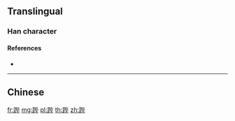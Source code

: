 {{character info/new}}
{{also|蹕}}
==Translingual==

===Han character===
{{Han char|rn=157|rad=足|as=06|sn=13|four=|canj=RMPPJ|ids=⿰𧾷毕}}

====References====
* {{Han ref|kx=1226.091|hdz=63701.050|uh=8DF8|ud=36344}}

----

==Chinese==
{{zh-see|蹕}}

[[fr:跸]]
[[mg:跸]]
[[pl:跸]]
[[th:跸]]
[[zh:跸]]